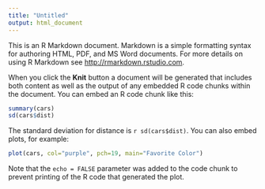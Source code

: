 ```yaml
---
title: "Untitled"
output: html_document
---
```


This is an R Markdown document. Markdown is a simple formatting syntax for authoring HTML, PDF, and MS Word documents. For more details on using R Markdown see <http://rmarkdown.rstudio.com>.

When you click the **Knit** button a document will be generated that includes both content as well as the output of any embedded R code chunks within the document. You can embed an R code chunk like this:

```r
summary(cars)
sd(cars$dist)
```

The standard deviation for distance is `r sd(cars$dist)`.
You can also embed plots, for example:

```r
plot(cars, col="purple", pch=19, main="Favorite Color")
```

Note that the `echo = FALSE` parameter was added to the code chunk to prevent printing of the R code that generated the plot.
